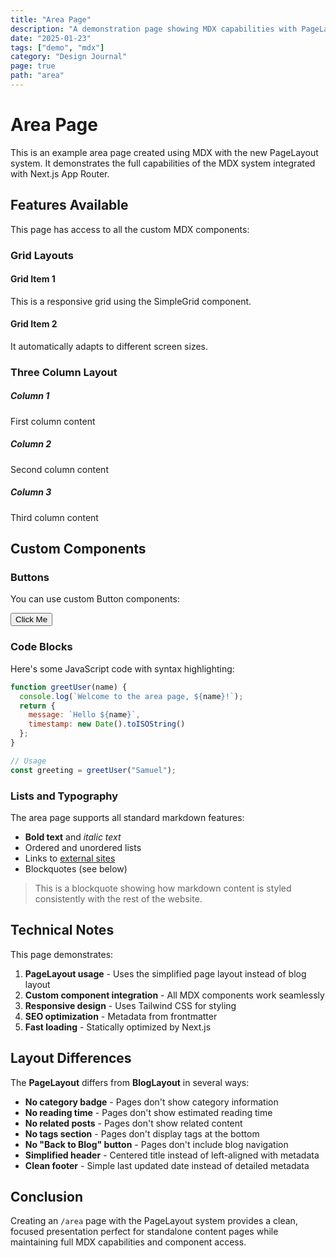 ```yaml
---
title: "Area Page"
description: "A demonstration page showing MDX capabilities with PageLayout"
date: "2025-01-23"
tags: ["demo", "mdx"]
category: "Design Journal"
page: true
path: "area"
---
```


# Area Page

This is an example area page created using MDX with the new PageLayout system. It demonstrates the full capabilities of the MDX system integrated with Next.js App Router.

## Features Available

This page has access to all the custom MDX components:

### Grid Layouts

<SimpleGrid columns={2} gap={4}>
  <div className="p-4 bg-blue-50 rounded-lg">
    <h4 className="font-semibold">Grid Item 1</h4>
    <p>This is a responsive grid using the SimpleGrid component.</p>
  </div>
  <div className="p-4 bg-green-50 rounded-lg">
    <h4 className="font-semibold">Grid Item 2</h4>
    <p>It automatically adapts to different screen sizes.</p>
  </div>
</SimpleGrid>

### Three Column Layout

<SimpleGrid columns={3} gap={6}>
  <div className="text-center p-4 border rounded-lg">
    <h5 className="font-bold text-lg">Column 1</h5>
    <p>First column content</p>
  </div>
  <div className="text-center p-4 border rounded-lg">
    <h5 className="font-bold text-lg">Column 2</h5>
    <p>Second column content</p>
  </div>
  <div className="text-center p-4 border rounded-lg">
    <h5 className="font-bold text-lg">Column 3</h5>
    <p>Third column content</p>
  </div>
</SimpleGrid>

## Custom Components

### Buttons

You can use custom Button components:

<Button>Click Me</Button>

### Code Blocks

Here's some JavaScript code with syntax highlighting:

```javascript
function greetUser(name) {
  console.log(`Welcome to the area page, ${name}!`);
  return {
    message: `Hello ${name}`,
    timestamp: new Date().toISOString()
  };
}

// Usage
const greeting = greetUser("Samuel");
```

### Lists and Typography

The area page supports all standard markdown features:

- **Bold text** and *italic text*
- Ordered and unordered lists
- Links to [external sites](https://example.com)
- Blockquotes (see below)

> This is a blockquote showing how markdown content is styled consistently with the rest of the website.

## Technical Notes

This page demonstrates:

1. **PageLayout usage** - Uses the simplified page layout instead of blog layout
2. **Custom component integration** - All MDX components work seamlessly
3. **Responsive design** - Uses Tailwind CSS for styling
4. **SEO optimization** - Metadata from frontmatter
5. **Fast loading** - Statically optimized by Next.js

## Layout Differences

The **PageLayout** differs from **BlogLayout** in several ways:

- **No category badge** - Pages don't show category information
- **No reading time** - Pages don't show estimated reading time
- **No related posts** - Pages don't show related content
- **No tags section** - Pages don't display tags at the bottom
- **No "Back to Blog" button** - Pages don't include blog navigation
- **Simplified header** - Centered title instead of left-aligned with metadata
- **Clean footer** - Simple last updated date instead of detailed metadata

## Conclusion

Creating an `/area` page with the PageLayout system provides a clean, focused presentation perfect for standalone content pages while maintaining full MDX capabilities and component access.